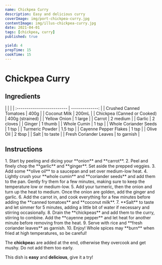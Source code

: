 ```yaml
---
name: Chickpea Curry
description: Easy and delicious curry
coverImage: img/port-chickpea-curry.jpg
contentImage: img/illus-chickpea-curry.jpg
date: 2021-04-01
tags: [chickpea, curry]
published: true

yield: 4
prepTime: 15
cookTime: 15
---
```


# Chickpea Curry

## Ingredients

<Ingredients>
|                             |                 |
| :-------------------------- | --------------: |
| Crushed Canned Tomatoes     |            400g |
| Coconut Milk                |           200mL |
| Chickpea (Canned or Cooked) | 400g (strained) |
| Yellow Onion                |         1 large |
| Carrot                      |        2 medium |
| Garlic                      |        2 cloves |
| Ginger                      |         1 thumb |
| Whole Cumin                 |           1 tsp |
| Whole Coriander Seeds       |           1 tsp |
| Turmeric Powder             |         1.5 tsp |
| Cayenne Pepper Flakes       |           1 tsp |
| Olive Oil                   |          2 tbsp |
| Salt                        |        to taste |
| Fresh Coriander Leaves      |      to garnish |
</Ingredients>

## Instructions

<Instructions>
1.  Start by peeling and dicing your **onion** and **carrot**.
2.  Peel and finely chop the **garlic** and **ginger**. Set aside the prepped veggies.
3.  Add some **olive oil** to a saucepan and set over medium-low heat.
4.  Lightly crush your **whole cumin** and **coriander seeds** and add them to the pan. Gently fry them for a few minutes, making sure to keep the temperature low or medium-low.
5.  Add your turmeric, then the onion and turn up the heat to medium. Once the onion are golden, add the ginger and garlic.
6.  Add the carrot in, and cook everything for a few minutes before adding the **canned tomatoes** and **coconut milk**.
7.  **Salt** to taste and let simmer for 5 minutes, adding a little bit of water if necessary and stirring occasionally.
8.  Drain the **chickpeas** and add them to the curry, stirring to combine. Add the **cayenne pepper** and let heat for another minute before removing from the heat.
9.  Serve with rice and **fresh coriander leaves** as garnish.
10. Enjoy!
</Instructions>

<InfoBox title="Tip !">
Whole spices may **burn** when fried at high temperatures, so be careful!

The **chickpea**s are added at the end, otherwise they overcook and get mushy. Do not add them too early.

This dish is **easy** and **delicious**, give it a try!

</InfoBox>
